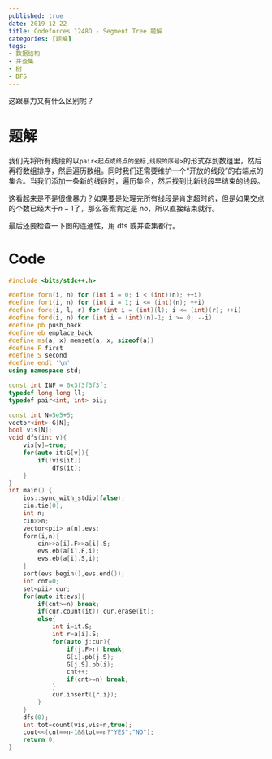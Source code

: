 ```yaml
---
published: true
date: 2019-12-22
title: Codeforces 1248D - Segment Tree 题解
categories: [题解]
tags: 
- 数据结构
- 并查集
- 树
- DFS
---
```

这跟暴力又有什么区别呢？


# 题解

我们先将所有线段的以`pair<起点或终点的坐标,线段的序号>`的形式存到数组里，然后再将数组排序，然后遍历数组。同时我们还需要维护一个“开放的线段”的右端点的集合。当我们添加一条新的线段时，遍历集合，然后找到比新线段早结束的线段。

这看起来是不是很像暴力？如果要是处理完所有线段是肯定超时的，但是如果交点的个数已经大于$n-1$了，那么答案肯定是 no，所以直接结束就行。

最后还要检查一下图的连通性，用 dfs 或并查集都行。

# Code
```cpp
#include <bits/stdc++.h>

#define forn(i, n) for (int i = 0; i < (int)(n); ++i)
#define for1(i, n) for (int i = 1; i <= (int)(n); ++i)
#define fore(i, l, r) for (int i = (int)(l); i <= (int)(r); ++i)
#define ford(i, n) for (int i = (int)(n)-1; i >= 0; --i)
#define pb push_back
#define eb emplace_back
#define ms(a, x) memset(a, x, sizeof(a))
#define F first
#define S second
#define endl '\n'
using namespace std;

const int INF = 0x3f3f3f3f;
typedef long long ll;
typedef pair<int, int> pii;

const int N=5e5+5;
vector<int> G[N];
bool vis[N];
void dfs(int v){
    vis[v]=true;
    for(auto it:G[v]){
        if(!vis[it])
            dfs(it);
    }
}
int main() {
    ios::sync_with_stdio(false);
    cin.tie(0);
	int n;
    cin>>n;
    vector<pii> a(n),evs;
    forn(i,n){
        cin>>a[i].F>>a[i].S;
        evs.eb(a[i].F,i);
        evs.eb(a[i].S,i);
    }
    sort(evs.begin(),evs.end());
    int cnt=0;
    set<pii> cur;
    for(auto it:evs){
        if(cnt>=n) break;
        if(cur.count(it)) cur.erase(it);
        else{
            int i=it.S;
            int r=a[i].S;
            for(auto j:cur){
                if(j.F>r) break;
                G[i].pb(j.S);
                G[j.S].pb(i);
                cnt++;
                if(cnt>=n) break;
            }
            cur.insert({r,i});
        }
    }
    dfs(0);
    int tot=count(vis,vis+n,true);
    cout<<(cnt==n-1&&tot==n?"YES":"NO");
    return 0;
}
```

